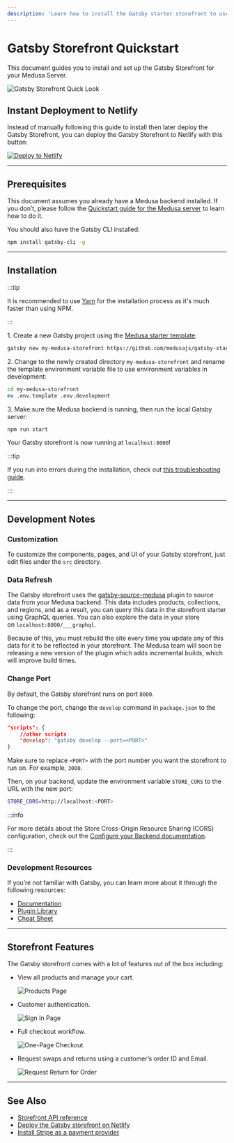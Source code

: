 ```yaml
---
description: 'Learn how to install the Gatsby starter storefront to use with the Medusa Server. The Gatsby storefront includes features related to customer profiles, order returns and exchanges, and more.'
---
```



# Gatsby Storefront Quickstart

This document guides you to install and set up the Gatsby Storefront for your Medusa Server.

![Gatsby Storefront Quick Look](https://res.cloudinary.com/dza7lstvk/image/upload/v1668003111/Medusa%20Docs/Screenshots/LcAsi8r_yivcro.gif)

## Instant Deployment to Netlify

Instead of manually following this guide to install then later deploy the Gatsby Storefront, you can deploy the Gatsby Storefront to Netlify with this button:

<a href="https://app.netlify.com/start/deploy?repository=https://github.com/medusajs/gatsby-starter-medusa" className="img-url">
    <img src="https://www.netlify.com/img/deploy/button.svg" alt="Deploy to Netlify" className="no-zoom-img" />
</a>

---

## Prerequisites

This document assumes you already have a Medusa backend installed. If you don’t, please follow the [Quickstart guide for the Medusa server](../core/backend/install.mdx) to learn how to do it.

You should also have the Gatsby CLI installed:

```bash npm2yarn
npm install gatsby-cli -g
```

---

## Installation

:::tip

It is recommended to use [Yarn](https://yarnpkg.com/getting-started/install) for the installation process as it's much faster than using NPM.

:::

1\. Create a new Gatsby project using the [Medusa starter template](https://github.com/medusajs/gatsby-starter-medusa):

```bash
gatsby new my-medusa-storefront https://github.com/medusajs/gatsby-starter-medusa
```

2\. Change to the newly created directory `my-medusa-storefront` and rename the template environment variable file to use environment variables in development:

```bash
cd my-medusa-storefront
mv .env.template .env.development
```

3\. Make sure the Medusa backend is running, then run the local Gatsby server:

```bash npm2yarn
npm run start
```

Your Gatsby storefront is now running at `localhost:8000`!

<Feedback 
   event="survey_gatsby_quickstart"
   question="Did you set up the storefront successfully?"
   positiveQuestion="Is there anything that should improved?"
   negativeQuestion="Please describe the issue you faced."
/>

:::tip

If you run into errors during the installation, check out [this troubleshooting guide](../troubleshooting/common-installation-errors.mdx).

:::

---

## Development Notes

### Customization

To customize the components, pages, and UI of your Gatsby storefront, just edit files under the `src` directory.

### Data Refresh

The Gatsby storefront uses the [gatsby-source-medusa](https://github.com/medusajs/medusa/tree/master/packages/gatsby-source-medusa) plugin to source data from your Medusa backend. This data includes products, collections, and regions, and as a result, you can query this data in the storefront starter using GraphQL queries. You can also explore the data in your store on `localhost:8000/___graphql`.

Because of this, you must rebuild the site every time you update any of this data for it to be reflected in your storefront. The Medusa team will soon be releasing a new version of the plugin which adds incremental builds, which will improve build times.

### Change Port

By default, the Gatsby storefront runs on port `8000`.

To change the port, change the `develop` command in `package.json` to the following:

```json
"scripts": {
    //other scripts
    "develop": "gatsby develop --port=<PORT>"
}
```

Make sure to replace `<PORT>` with the port number you want the storefront to run on. For example, `3000`.

Then, on your backend, update the environment variable `STORE_CORS` to the URL with the new port:

```bash
STORE_CORS=http://localhost:<PORT>
```

:::info

For more details about the Store Cross-Origin Resource Sharing (CORS) configuration, check out the [Configure your Backend documentation](../usage/configurations.md#storefront-cors).

:::

### Development Resources

If you’re not familiar with Gatsby, you can learn more about it through the following resources:

- [Documentation](https://www.gatsbyjs.com/docs)
- [Plugin Library](https://www.gatsbyjs.com/plugins/)
- [Cheat Sheet](https://www.gatsbyjs.com/docs/cheat-sheet/)

---

## Storefront Features

The Gatsby storefront comes with a lot of features out of the box including:

- View all products and manage your cart.

    ![Products Page](https://res.cloudinary.com/dza7lstvk/image/upload/v1668003126/Medusa%20Docs/Screenshots/P0Mpvxh_qznct6.png)
- Customer authentication.

    ![Sign In Page](https://res.cloudinary.com/dza7lstvk/image/upload/v1668003139/Medusa%20Docs/Screenshots/0sVcZeS_z6cftp.png)
- Full checkout workflow.

    ![One-Page Checkout](https://res.cloudinary.com/dza7lstvk/image/upload/v1668003152/Medusa%20Docs/Screenshots/5wSs3yZ_iivxrh.png)
- Request swaps and returns using a customer’s order ID and Email.

    ![Request Return for Order](https://res.cloudinary.com/dza7lstvk/image/upload/v1668003162/Medusa%20Docs/Screenshots/mAChp3f_ubd89n.png)

---

## See Also

- [Storefront API reference](https://docs.medusajs.com/api/store)
- [Deploy the Gatsby storefront on Netlify](../deployments/storefront/deploying-gatsby-on-netlify.md)
- [Install Stripe as a payment provider](../add-plugins/stripe.md#add-to-gatsby-storefront)
